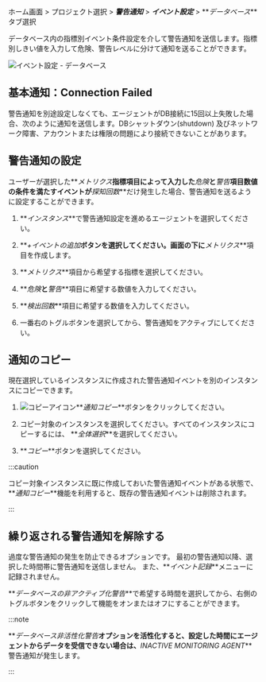 ホーム画面 > プロジェクト選択 > **_警告通知_** > **_イベント設定_** > **_データベース_**タブ選択

データベース内の指標別イベント条件設定を介して警告通知を送信します。指標別しきい値を入力して<span class='vslow'>危険</span>、<span class='vslow'>警告</span>レベルに分けて通知を送ることができます。

![イベント設定 - データベース](/img/set-event-db.png)

## 基本通知：Connection Failed

警告通知を別途設定しなくても、エージェントがDB接続に15回以上失敗した場合、次のように通知を送信します。DBシャットダウン(shutdown) 及びネットワーク障害、アカウントまたは権限の問題により接続できないことがあります。

<ImgLang img='db-default-alert-connection-failed.svg' desc='Connection Failed'/>

## 警告通知の設定

ユーザーが選択した**_メトリクス_**指標項目によって入力した**_危険_**と**_警告_**項目数値の条件を満たすイベントが**_探知回数_**だけ発生した場合、警告通知を送るように設定することができます。

1.  **_インスタンス_**で警告通知設定を進めるエージェントを選択してください。

2.  **_+イベントの追加_**ボタンを選択してください。画面の下に**_メトリクス_**項目を作成します。

3.  **_メトリクス_**項目から希望する指標を選択してください。

4.  **_危険_**と**_警告_**項目に希望する数値を入力してください。

5.  **_検出回数_**項目に希望する数値を入力してください。

6.  一番右のトグルボタンを選択してから、警告通知をアクティブにしてください。

## 通知のコピー

現在選択しているインスタンスに作成された警告通知イベントを別のインスタンスにコピーできます。

1.  ![コピーアイコン](/img/ico-copy.svg)**_通知コピー_**ボタンをクリックしてください。 

2.  コピー対象のインスタンスを選択してください。すべてのインスタンスにコピーするには、 **_全体選択_**を選択してください。

3.  **_コピー_**ボタンを選択してください。

:::caution

コピー対象インスタンスに既に作成しておいた警告通知イベントがある状態で、**_通知コピー_**機能を利用すると、既存の警告通知イベントは削除されます。

:::

## 繰り返される警告通知を解除する

過度な警告通知の発生を防止できるオプションです。 最初の警告通知以降、選択した時間帯に警告通知を送信しません。 また、**_イベント記録_**メニューに記録されません。

**_データベースの非アクティブ化警告_**で希望する時間を選択してから、右側のトグルボタンをクリックして機能をオンまたはオフにすることができます。

:::note

**_データベース非活性化警告_**オプションを活性化すると、設定した時間にエージェントからデータを受信できない場合は、**_INACTIVE MONITORING AGENT_**警告通知が発生します。

<ImgLang img='db-set-event-disable-alert.png' desc='INACTIVE MONITORING AGENT'/>

:::
